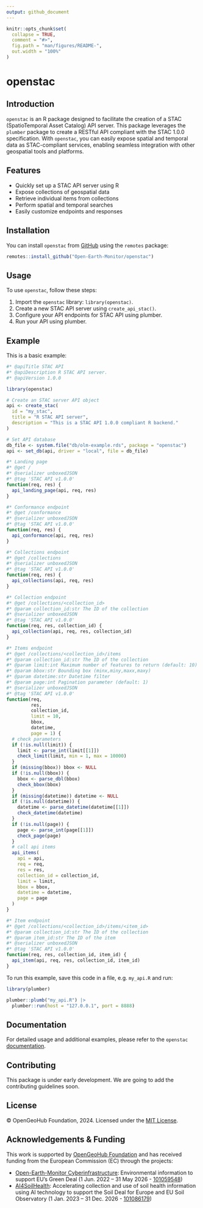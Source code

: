 ```yaml
---
output: github_document
---
```


<!-- README.md is generated from README.Rmd. Please edit that file -->

```r
knitr::opts_chunk$set(
  collapse = TRUE,
  comment = "#>",
  fig.path = "man/figures/README-",
  out.width = "100%"
)
```

# openstac
<!-- badges: start -->
<!-- badges: end -->

## Introduction
`openstac` is an R package designed to facilitate the creation of a STAC (SpatioTemporal Asset Catalog) API server. This package leverages the `plumber` package to create a RESTful API compliant with the STAC 1.0.0 specification. With `openstac`, you can easily expose spatial and temporal data as STAC-compliant services, enabling seamless integration with other geospatial tools and platforms.

## Features

- Quickly set up a STAC API server using R
- Expose collections of geospatial data
- Retrieve individual items from collections
- Perform spatial and temporal searches
- Easily customize endpoints and responses

## Installation
You can install `openstac` from [GitHub](https://github.com/rolfsimoes/openstac) using the `remotes` package:

```r
remotes::install_github("Open-Earth-Monitor/openstac")
```

## Usage
To use `openstac`, follow these steps:

1. Import the `openstac` library: `library(openstac)`.
2. Create a new STAC API server using `create_api_stac()`.
3. Configure your API endpoints for STAC API using plumber.
4. Run your API using plumber.

## Example
This is a basic example:

```r

#* @apiTitle STAC API
#* @apiDescription R STAC API server.
#* @apiVersion 1.0.0

library(openstac)

# Create an STAC server API object
api <- create_stac(
  id = "my_stac",
  title = "R STAC API server",
  description = "This is a STAC API 1.0.0 compliant R backend."
)

# Set API database
db_file <- system.file("db/olm-example.rds", package = "openstac")
api <- set_db(api, driver = "local", file = db_file)

#* Landing page
#* @get /
#* @serializer unboxedJSON
#* @tag 'STAC API v1.0.0'
function(req, res) {
  api_landing_page(api, req, res)
}

#* Conformance endpoint
#* @get /conformance
#* @serializer unboxedJSON
#* @tag 'STAC API v1.0.0'
function(req, res) {
  api_conformance(api, req, res)
}

#* Collections endpoint
#* @get /collections
#* @serializer unboxedJSON
#* @tag 'STAC API v1.0.0'
function(req, res) {
  api_collections(api, req, res)
}

#* Collection endpoint
#* @get /collections/<collection_id>
#* @param collection_id:str The ID of the collection
#* @serializer unboxedJSON
#* @tag 'STAC API v1.0.0'
function(req, res, collection_id) {
  api_collection(api, req, res, collection_id)
}

#* Items endpoint
#* @get /collections/<collection_id>/items
#* @param collection_id:str The ID of the collection
#* @param limit:int Maximum number of features to return (default: 10)
#* @param bbox:str Bounding box (minx,miny,maxx,maxy)
#* @param datetime:str Datetime filter
#* @param page:int Pagination parameter (default: 1)
#* @serializer unboxedJSON
#* @tag 'STAC API v1.0.0'
function(req,
         res,
         collection_id,
         limit = 10,
         bbox,
         datetime,
         page = 1) {
  # check parameters
  if (!is.null(limit)) {
    limit <- parse_int(limit[[1]])
    check_limit(limit, min = 1, max = 10000)
  }
  if (missing(bbox)) bbox <- NULL
  if (!is.null(bbox)) {
    bbox <- parse_dbl(bbox)
    check_bbox(bbox)
  }
  if (missing(datetime)) datetime <- NULL
  if (!is.null(datetime)) {
    datetime <- parse_datetime(datetime[[1]])
    check_datetime(datetime)
  }
  if (!is.null(page)) {
    page <- parse_int(page[[1]])
    check_page(page)
  }
  # call api items
  api_items(
    api = api,
    req = req,
    res = res,
    collection_id = collection_id,
    limit = limit,
    bbox = bbox,
    datetime = datetime,
    page = page
  )
}

#* Item endpoint
#* @get /collections/<collection_id>/items/<item_id>
#* @param collection_id:str The ID of the collection
#* @param item_id:str The ID of the item
#* @serializer unboxedJSON
#* @tag 'STAC API v1.0.0'
function(req, res, collection_id, item_id) {
  api_item(api, req, res, collection_id, item_id)
}

```

To run this example, save this code in a file, e.g. `my_api.R` and run:

```r

library(plumber)

plumber::plumb("my_api.R") |> 
  plumber::run(host = "127.0.0.1", port = 8888)

```

## Documentation
For detailed usage and additional examples, please refer to the `openstac` 
[documentation](https://github.com/Open-Earth-Monitor/openstac).

## Contributing
This package is under early development. We are going to add the contributing guidelines soon.

## License
© OpenGeoHub Foundation, 2024. Licensed under the [MIT License](LICENSE).

## Acknowledgements & Funding
This work is supported by [OpenGeoHub Foundation](https://opengeohub.org/) and has received 
funding from the European Commission (EC) through the projects:

- [Open-Earth-Monitor Cyberinfrastructure](https://earthmonitor.org/): Environmental information 
  to support EU’s Green Deal (1 Jun. 2022 – 31 May 2026 - 
  [101059548](https://cordis.europa.eu/project/id/101059548))
- [AI4SoilHealth](https://ai4soilhealth.eu/): Accelerating collection and use of soil health 
  information using AI technology to support the Soil Deal for Europe and EU Soil Observatory 
  (1 Jan. 2023 – 31 Dec. 2026 - [101086179](https://cordis.europa.eu/project/id/101086179))

